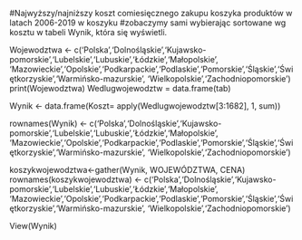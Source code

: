  
  #Najwyższy/najniższy koszt comiesięcznego zakupu koszyka produktów w latach 2006-2019 w koszyku 
  #zobaczymy sami wybierając sortowane wg kosztu w tabeli Wynik, która się wyświetli. 


Wojewodztwa <- c('Polska','Dolnośląskie','Kujawsko-pomorskie','Lubelskie','Lubuskie','Łódzkie','Małopolskie',
'Mazowieckie','Opolskie','Podkarpackie','Podlaskie','Pomorskie','Śląskie','Świętkorzyskie','Warmińsko-mazurskie',
'Wielkopolskie','Zachodniopomorskie')
print(Wojewodztwa)
Wedlugwojewodztw = data.frame(tab)

Wynik <- data.frame(Koszt= apply(Wedlugwojewodztw[3:1682], 1, sum))

rownames(Wynik) <- c('Polska','Dolnośląskie','Kujawsko-pomorskie','Lubelskie','Lubuskie','Łódzkie','Małopolskie',
'Mazowieckie','Opolskie','Podkarpackie','Podlaskie','Pomorskie','Śląskie','Świętkorzyskie','Warmińsko-mazurskie',
'Wielkopolskie','Zachodniopomorskie')

koszykwojewodztwa<-gather(Wynik, WOJEWÓDZTWA, CENA)
rownames(koszykwojewodztwa) <- c('Polska','Dolnośląskie','Kujawsko-pomorskie','Lubelskie','Lubuskie','Łódzkie','Małopolskie',
'Mazowieckie','Opolskie','Podkarpackie','Podlaskie','Pomorskie','Śląskie','Świętkorzyskie','Warmińsko-mazurskie',
'Wielkopolskie','Zachodniopomorskie')

View(Wynik)


  
  
